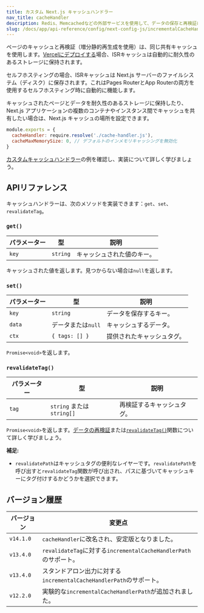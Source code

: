 ```yaml
---
title: カスタム Next.js キャッシュハンドラー
nav_title: cacheHandler
description: Redis、Memcachedなどの外部サービスを使用して、データの保存と再検証に使用される Next.js キャッシュを設定します。
slug: /docs/app/api-reference/config/next-config-js/incrementalCacheHandlerPath
---
```


ページのキャッシュと再検証（増分静的再生成を使用）は、同じ共有キャッシュを使用します。[Vercelにデプロイする](https://vercel.com/docs/incremental-static-regeneration?utm_source=next-site&utm_medium=docs&utm_campaign=next-website)場合、ISRキャッシュは自動的に耐久性のあるストレージに保持されます。

セルフホスティングの場合、ISRキャッシュは Next.js サーバーのファイルシステム（ディスク）に保存されます。これはPages RouterとApp Routerの両方を使用するセルフホスティング時に自動的に機能します。

キャッシュされたページとデータを耐久性のあるストレージに保持したり、Next.js アプリケーションの複数のコンテナやインスタンス間でキャッシュを共有したい場合は、Next.js キャッシュの場所を設定できます。

```js filename="next.config.js"
module.exports = {
  cacheHandler: require.resolve('./cache-handler.js'),
  cacheMaxMemorySize: 0, // デフォルトのインメモリキャッシングを無効化
}
```

[カスタムキャッシュハンドラー](/docs/app/building-your-application/deploying#configuring-caching)の例を確認し、実装について詳しく学びましょう。

## APIリファレンス

キャッシュハンドラーは、次のメソッドを実装できます：`get`、`set`、`revalidateTag`。

### `get()`

| パラメーター | 型       | 説明                          |
| ---------- | -------- | ----------------------------- |
| `key`      | `string` | キャッシュされた値のキー。     |

キャッシュされた値を返します。見つからない場合は`null`を返します。

### `set()`

| パラメーター | 型                 | 説明                            |
| ---------- | ------------------ | ------------------------------- |
| `key`      | `string`           | データを保存するキー。           |
| `data`     | データまたは`null` | キャッシュするデータ。           |
| `ctx`      | `{ tags: [] }`     | 提供されたキャッシュタグ。       |

`Promise<void>`を返します。

### `revalidateTag()`

| パラメーター | 型                    | 説明                      |
| ---------- | --------------------- | ------------------------- |
| `tag`      | `string` または `string[]` | 再検証するキャッシュタグ。 |

`Promise<void>`を返します。[データの再検証](/docs/app/building-your-application/data-fetching/incremental-static-regeneration)または[`revalidateTag()`](/docs/app/api-reference/functions/revalidateTag)関数について詳しく学びましょう。

**補足:**

- `revalidatePath`はキャッシュタグの便利なレイヤーです。`revalidatePath`を呼び出すと`revalidateTag`関数が呼び出され、パスに基づいてキャッシュキーにタグ付けするかどうかを選択できます。

## バージョン履歴

| バージョン  | 変更点                                                       |
| ---------- | ------------------------------------------------------------ |
| `v14.1.0`  | `cacheHandler`に改名され、安定版となりました。               |
| `v13.4.0`  | `revalidateTag`に対する`incrementalCacheHandlerPath`のサポート。 |
| `v13.4.0`  | スタンドアロン出力に対する`incrementalCacheHandlerPath`のサポート。 |
| `v12.2.0`  | 実験的な`incrementalCacheHandlerPath`が追加されました。       |
